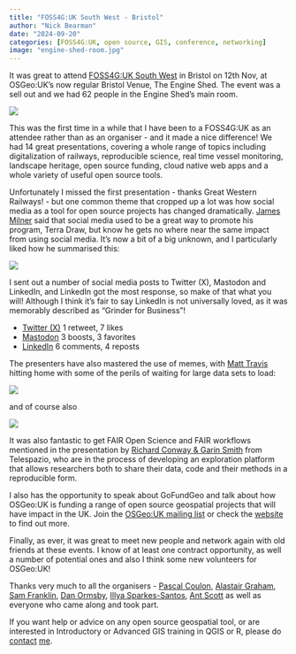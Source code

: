 ```yaml
---
title: "FOSS4G:UK South West - Bristol"
author: "Nick Bearman"
date: "2024-09-20"
categories: [FOSS4G:UK, open source, GIS, conference, networking]
image: "engine-shed-room.jpg"
---
```



It was great to attend [FOSS4G:UK South West](https://uk.osgeo.org/foss4guk2024/bristol.html) in Bristol on 12th Nov, at OSGeo:UK's now regular Bristol Venue, The Engine Shed. The event was a sell out and we had 62 people in the Engine Shed's main room.

![](engine-shed-room.jpg)

This was the first time in a while that I have been to a FOSS4G:UK as an attendee rather than as an organiser - and it made a nice difference! We had 14 great presentations, covering a whole range of topics including digitalization of railways, reproducible science, real time vessel monitoring, landscape heritage, open source funding, cloud native web apps and a whole variety of useful open source tools. 

Unfortunately I missed the first presentation - thanks Great Western Railways! - but one common theme that cropped up a lot was how social media as a tool for open source projects has changed dramatically. [James Milner](https://uk.osgeo.org/foss4guk2024/bristol.html) said that social media used to be a great way to promote his program, Terra Draw, but know he gets no where near the same impact from using social media. It's now a bit of a big unknown, and I particularly liked how he summarised this:

![](spiderman-meme.png)

I sent out a number of social media posts to Twitter (X), Mastodon and LinkedIn, and LinkedIn got the most response, so make of that what you will! Although I think it's fair to say LinkedIn is not universally loved, as it was memorably described as "Grinder for Business"!

- [Twitter (X)](https://x.com/NickBearmanUK/status/1856285815321612304) 1 retweet, 7 likes
- [Mastodon](https://fosstodon.org/deck/@osgeouk/113469557732201903) 3 boosts, 3 favorites
- [LinkedIn](https://www.linkedin.com/feed/update/urn:li:activity:7262052154012581891/) 6 comments, 4 reposts

The presenters have also mastered the use of memes, with [Matt Travis](https://uk.osgeo.org/foss4guk2024/bristol.html) hitting home with some of the perils of waiting for large data sets to load:

![](waiting.gif)

and of course also 

![](waiting-2.gif)

It was also fantastic to get FAIR Open Science and FAIR workflows mentioned in the presentation by [Richard Conway & Garin Smith](https://uk.osgeo.org/foss4guk2024/bristol.html) from Telespazio, who are in the process of developing an exploration platform that allows researchers both to share their data, code and their methods in a reproducible form. 

I also has the opportunity to speak about GoFundGeo and talk about how OSGeo:UK is funding a range of open source geospatial projects that will have impact in the UK. Join the [OSGeo:UK mailing list](https://lists.osgeo.org/mailman/listinfo/uk) or check the [website](https://uk.osgeo.org/gofundgeo.html) to find out more. 

Finally, as ever, it was great to meet new people and network again with old friends at these events. I know of at least one contract opportunity, as well a number of potential ones and also I think some new volunteers for OSGeo:UK!

Thanks very much to all the organisers - [Pascal Coulon](https://uk.linkedin.com/in/pascalcoulon), [Alastair Graham](https://social.vivaldi.net/@ajggeoger), [Sam Franklin](https://mapstodon.space/@samfranklin), [Dan Ormsby](https://linkedin.com/in/danielormsby/), [Illya Sparkes-Santos](https://www.linkedin.com/in/illyasantos/), [Ant Scott](https://mastodon.social/@antscott) as well as everyone who came along and took part. 

If you want help or advice on any open source geospatial tool, or are interested in Introductory or Advanced GIS training in QGIS or R, please do [contact](https://nickbearman.github.io/) [me](https://docs.google.com/forms/d/e/1FAIpQLSckfjf0U43ysotj4sS68bZ85DHijqTSy3vJcdBa5oC275TwUg/viewform). 
